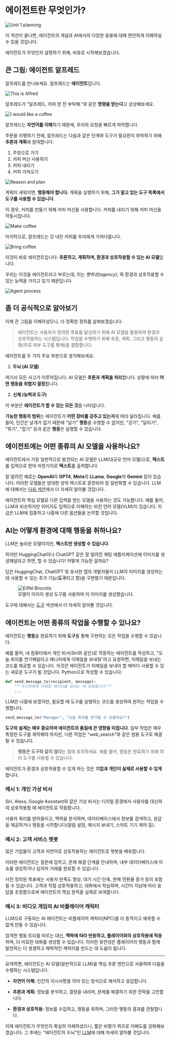 # 에이전트란 무엇인가?

<img src="https://huggingface.co/datasets/agents-course/course-images/resolve/main/en/unit1/whiteboard-no-check.jpg" alt="Unit 1 planning"/>

이 섹션이 끝나면, 에이전트의 개념과 AI에서의 다양한 응용에 대해 편안하게 이해하실 수 있을 것입니다.

에이전트가 무엇인지 설명하기 위해, 비유로 시작해보겠습니다.

## 큰 그림: 에이전트 알프레드

알프레드를 만나보세요. 알프레드는 **에이전트**입니다.

<img src="https://huggingface.co/datasets/agents-course/course-images/resolve/main/en/unit1/this-is-alfred.jpg" alt="This is Alfred"/>

알프레드가 "알프레드, 커피 한 잔 부탁해."와 같은 **명령을 받는다**고 상상해보세요.

<img src="https://huggingface.co/datasets/agents-course/course-images/resolve/main/en/unit1/coffee-please.jpg" alt="I would like a coffee"/>

알프레드는 **자연어를 이해**하기 때문에, 우리의 요청을 빠르게 파악합니다.

주문을 이행하기 전에, 알프레드는 다음과 같은 단계와 도구가 필요한지 파악하기 위해 **추론과 계획**에 참여합니다:

1. 주방으로 가기
2. 커피 머신 사용하기
3. 커피 내리기
4. 커피 가져오기

<img src="https://huggingface.co/datasets/agents-course/course-images/resolve/main/en/unit1/reason-and-plan.jpg" alt="Reason and plan"/>

계획이 세워지면, **행동해야 합니다**. 계획을 실행하기 위해, **그가 알고 있는 도구 목록에서 도구를 사용할 수 있습니다**.

이 경우, 커피를 만들기 위해 커피 머신을 사용합니다. 커피를 내리기 위해 커피 머신을 작동시킵니다.

<img src="https://huggingface.co/datasets/agents-course/course-images/resolve/main/en/unit1/make-coffee.jpg" alt="Make coffee"/>

마지막으로, 알프레드는 갓 내린 커피를 우리에게 가져다줍니다.

<img src="https://huggingface.co/datasets/agents-course/course-images/resolve/main/en/unit1/bring-coffee.jpg" alt="Bring coffee"/>

이것이 바로 에이전트입니다: **추론하고, 계획하며, 환경과 상호작용할 수 있는 AI 모델**입니다.

우리는 이것을 에이전트라고 부르는데, 이는 _행위성(agency)_, 즉 환경과 상호작용할 수 있는 능력을 가지고 있기 때문입니다.

<img src="https://huggingface.co/datasets/agents-course/course-images/resolve/main/en/unit1/process.jpg" alt="Agent process"/>

## 좀 더 공식적으로 알아보기

이제 큰 그림을 이해하셨으니, 더 정확한 정의를 살펴보겠습니다:

> 에이전트는 사용자가 정의한 목표를 달성하기 위해 AI 모델을 활용하여 환경과 상호작용하는 시스템입니다. 작업을 수행하기 위해 추론, 계획, 그리고 행동의 실행(주로 외부 도구를 통해)을 결합합니다.

에이전트를 두 가지 주요 부분으로 생각해보세요:

1. **두뇌 (AI 모델)**

여기서 모든 사고가 이루어집니다. AI 모델은 **추론과 계획을 처리**합니다.
상황에 따라 **어떤 행동을 취할지 결정**합니다.

2. **신체 (능력과 도구)**

이 부분은 **에이전트가 할 수 있는 모든 것**을 나타냅니다.

**가능한 행동의 범위**는 에이전트가 **어떤 장비를 갖추고 있는지**에 따라 달라집니다. 예를 들어, 인간은 날개가 없기 때문에 "날기" **행동**을 수행할 수 없지만, "걷기", "달리기", "뛰기", "잡기" 등과 같은 **행동**은 실행할 수 있습니다.

## 에이전트에는 어떤 종류의 AI 모델을 사용하나요?

에이전트에서 가장 일반적으로 발견되는 AI 모델은 LLM(대규모 언어 모델)으로, **텍스트**를 입력으로 받아 마찬가지로 **텍스트**를 출력합니다.

잘 알려진 예로는 **OpenAI**의 **GPT4**, **Meta**의 **LLama**, **Google**의 **Gemini** 등이 있습니다. 이러한 모델들은 방대한 양의 텍스트로 훈련되어 잘 일반화할 수 있습니다. LLM에 대해서는 [다음 섹션](what-are-llms)에서 더 자세히 알아볼 것입니다.

<Tip>
에이전트의 핵심 모델로 다른 입력을 받는 모델을 사용하는 것도 가능합니다. 예를 들어, LLM과 비슷하지만 이미지도 입력으로 이해하는 비전 언어 모델(VLM)이 있습니다. 지금은 LLM에 집중하고 나중에 다른 옵션들을 논의할 것입니다.
</Tip>

## AI는 어떻게 환경에 대해 행동을 취하나요?

LLM은 놀라운 모델이지만, **텍스트만 생성할 수 있습니다**.

하지만 HuggingChat이나 ChatGPT 같은 잘 알려진 채팅 애플리케이션에 이미지를 생성해달라고 하면, 할 수 있습니다! 어떻게 가능한 걸까요?

답은 HuggingChat, ChatGPT 및 유사한 앱의 개발자들이 LLM이 이미지를 생성하는 데 사용할 수 있는 추가 기능(**도구**라고 함)을 구현했기 때문입니다.

<figure>
<img src="https://huggingface.co/datasets/agents-course/course-images/resolve/main/en/unit1/eiffel_brocolis.jpg" alt="Eiffel Brocolis"/>
<figcaption>모델이 이미지 생성 도구를 사용하여 이 이미지를 생성했습니다.
</figcaption>
</figure>

도구에 대해서는 [도구](tools) 섹션에서 더 자세히 알아볼 것입니다.

## 에이전트는 어떤 종류의 작업을 수행할 수 있나요?

에이전트는 **행동**을 완료하기 위해 **도구**를 통해 구현하는 모든 작업을 수행할 수 있습니다.

예를 들어, 내 컴퓨터에서 개인 비서(Siri와 같은)로 작동하는 에이전트를 작성하고, "오늘 회의를 연기해달라고 매니저에게 이메일을 보내줘"라고 요청하면, 이메일을 보내는 코드를 제공할 수 있습니다. 이것은 에이전트가 이메일을 보내야 할 때마다 사용할 수 있는 새로운 도구가 될 것입니다. Python으로 작성할 수 있습니다:

```python
def send_message_to(recipient, message):
    """수신자에게 이메일 메시지를 보내는 데 유용합니다"""
    ...
```

LLM은 나중에 보겠지만, 필요할 때 도구를 실행하는 코드를 생성하여 원하는 작업을 수행합니다.

```python
send_message_to("Manager", "오늘 회의를 연기할 수 있을까요?")
```

**도구의 설계는 매우 중요하며 에이전트의 품질에 큰 영향을 미칩니다**. 일부 작업은 매우 특정한 도구를 제작해야 하지만, 다른 작업은 "web_search"와 같은 범용 도구로 해결될 수 있습니다.

> **행동은 도구와 같지 않다**는 점에 유의하세요. 예를 들어, 행동은 완료하기 위해 여러 도구를 사용할 수 있습니다.

에이전트가 환경과 상호작용할 수 있게 하는 것은 **기업과 개인이 실제로 사용할 수 있게** 합니다.

### 예시 1: 개인 가상 비서

Siri, Alexa, Google Assistant와 같은 가상 비서는 디지털 환경에서 사용자를 대신하여 상호작용할 때 에이전트로 작동합니다.

사용자 쿼리를 받아들이고, 맥락을 분석하며, 데이터베이스에서 정보를 검색하고, 응답을 제공하거나 행동을 시작합니다(알림 설정, 메시지 보내기, 스마트 기기 제어 등).

### 예시 2: 고객 서비스 챗봇

많은 기업들이 고객과 자연어로 상호작용하는 에이전트로 챗봇을 배포합니다.

이러한 에이전트는 질문에 답하고, 문제 해결 단계를 안내하며, 내부 데이터베이스에 이슈를 생성하거나 심지어 거래를 완료할 수 있습니다.

사전 정의된 목표에는 사용자 만족도 향상, 대기 시간 단축, 판매 전환율 증가 등이 포함될 수 있습니다. 고객과 직접 상호작용하고, 대화에서 학습하며, 시간이 지남에 따라 응답을 조정함으로써 에이전트의 핵심 원칙을 실제로 보여줍니다.

### 예시 3: 비디오 게임의 AI 비플레이어 캐릭터

LLM으로 구동되는 AI 에이전트는 비플레이어 캐릭터(NPC)를 더 동적이고 예측할 수 없게 만들 수 있습니다.

엄격한 행동 트리를 따르는 대신, **맥락에 따라 반응하고, 플레이어와의 상호작용에 적응**하며, 더 미묘한 대화를 생성할 수 있습니다. 이러한 유연성은 플레이어의 행동과 함께 발전하는 더 생생하고 매력적인 캐릭터를 만드는 데 도움이 됩니다.

---

요약하면, 에이전트는 AI 모델(일반적으로 LLM)을 핵심 추론 엔진으로 사용하여 다음을 수행하는 시스템입니다:

- **자연어 이해:** 인간의 지시사항을 의미 있는 방식으로 해석하고 응답합니다.

- **추론과 계획:** 정보를 분석하고, 결정을 내리며, 문제를 해결하기 위한 전략을 고안합니다.

- **환경과 상호작용:** 정보를 수집하고, 행동을 취하며, 그러한 행동의 결과를 관찰합니다.

이제 에이전트가 무엇인지 확실히 이해하셨으니, 짧은 비평가 퀴즈로 이해도를 강화해보겠습니다. 그 후에는 "에이전트의 두뇌"인 [LLM](what-are-llms)에 대해 자세히 알아볼 것입니다. 